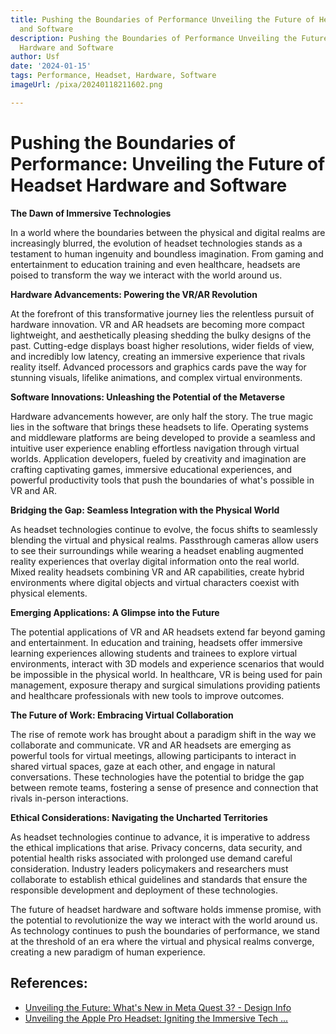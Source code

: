 ```yaml
---
title: Pushing the Boundaries of Performance Unveiling the Future of Headset Hardware
  and Software
description: Pushing the Boundaries of Performance Unveiling the Future of Headset
  Hardware and Software
author: Usf
date: '2024-01-15'
tags: Performance, Headset, Hardware, Software
imageUrl: /pixa/20240118211602.png

---
```

# Pushing the  Boundaries of Performance: Unveiling the Future of Headset Hardware and Software

**The Dawn of Immersive Technologies**

In a world where the boundaries between the physical and digital realms are increasingly blurred, the evolution of headset technologies stands as a testament to human ingenuity and boundless imagination. From gaming and entertainment to education training and even healthcare, headsets  are poised to  transform the way we interact with the world around us.

**Hardware Advancements: Powering the VR/AR Revolution**

At the forefront of this  transformative journey lies the relentless pursuit of hardware innovation. VR and AR headsets are becoming more compact lightweight, and aesthetically pleasing  shedding the bulky designs of the past. Cutting-edge  displays boast higher resolutions, wider fields of view, and incredibly  low latency, creating an immersive experience that rivals reality itself. Advanced processors and graphics cards pave the  way for stunning visuals, lifelike animations, and complex virtual environments.

**Software Innovations: Unleashing the Potential of the  Metaverse**

Hardware advancements  however, are only  half the story. The true magic lies in the software that brings these headsets to life.  Operating systems and middleware  platforms are being developed to  provide a seamless and intuitive user experience enabling effortless navigation through virtual worlds. Application developers, fueled by creativity and imagination are  crafting captivating games, immersive educational experiences, and powerful productivity  tools that push the boundaries  of what's possible in VR and  AR.

**Bridging the Gap: Seamless Integration with  the Physical World**

As  headset technologies continue to evolve, the focus shifts to seamlessly blending the virtual and physical realms. Passthrough cameras  allow users  to  see their surroundings while wearing  a  headset enabling augmented reality experiences  that overlay digital information onto the real world. Mixed  reality headsets combining VR and AR capabilities, create hybrid environments where digital objects and virtual characters coexist with physical  elements.

**Emerging Applications: A Glimpse into the Future**

The potential applications of VR and AR headsets extend far beyond gaming and entertainment. In education and  training, headsets offer immersive learning  experiences allowing students and trainees to explore virtual environments, interact with 3D models and experience scenarios that would be impossible in  the physical world.  In healthcare,  VR is being used for pain management, exposure therapy and surgical simulations providing patients and  healthcare professionals with new tools to improve outcomes.

**The Future of Work: Embracing Virtual Collaboration**

The rise of remote  work  has  brought about a paradigm shift in the  way we collaborate and communicate. VR and AR headsets are emerging as powerful tools for virtual meetings, allowing  participants to interact in shared virtual spaces, gaze at  each other, and engage  in natural conversations. These technologies have the potential to  bridge  the gap between  remote teams, fostering a  sense of presence and connection  that rivals in-person interactions.

**Ethical Considerations: Navigating the Uncharted Territories**

As headset technologies continue to  advance, it is imperative to  address the ethical implications that arise. Privacy concerns, data security, and potential health risks associated with  prolonged use demand  careful consideration. Industry leaders policymakers and researchers must collaborate  to establish ethical guidelines and  standards that ensure the responsible development and deployment of these technologies.

The future of headset hardware  and software holds immense promise, with the potential to revolutionize the way we interact with the world around us. As  technology continues to push the boundaries of  performance, we stand at the threshold of an era where the virtual and physical realms converge, creating a new paradigm of human experience.

## References:
- [Unveiling the Future: What's New in Meta Quest 3? - Design Info](https://www.designinfo.in/unveiling-the-future-whats-new-in-meta-quest-3-148513/)
- [Unveiling the Apple Pro Headset: Igniting the Immersive Tech ...](https://www.linkedin.com/pulse/unveiling-apple-pro-headset-igniting-immersive-tech?trk=public_post)
